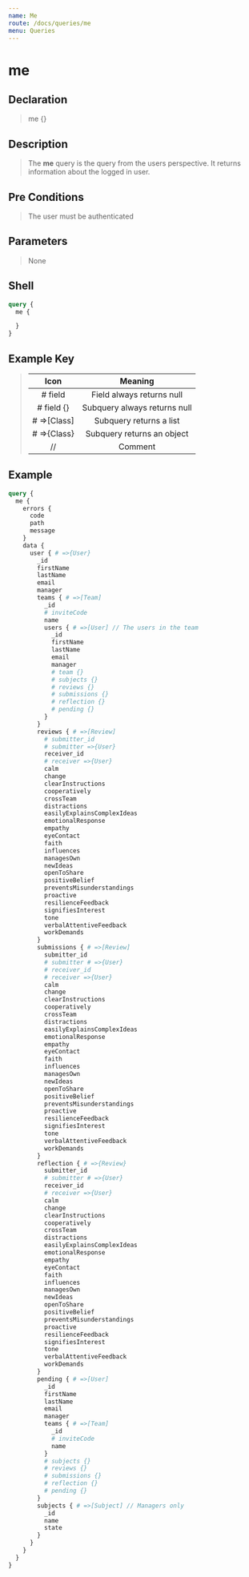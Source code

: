 ```yaml
---
name: Me
route: /docs/queries/me
menu: Queries
---
```


# me

## Declaration

> me {}

## Description

> The **me** query is the query from the users perspective. It returns information about the logged in user.

## Pre Conditions

> The user must be authenticated

## Parameters

> None

## Shell

```graphql
query {
  me {

  }
}
``` 

## Example Key

> | Icon | Meaning  |
> |:-:|:-:|
> | # field  | Field always returns null |
> | # field {}  | Subquery always returns null |
> | # =>[Class]  | Subquery returns a list  |
> | # =>{Class}  | Subquery returns an object  |
> | //  | Comment  |

## Example

```graphql
query {
  me {
    errors {
      code
      path
      message
    }
    data {
      user { # =>{User}
        _id
        firstName
        lastName
        email
        manager
        teams { # =>[Team]
          _id
          # inviteCode
          name
          users { # =>[User] // The users in the team
            _id
            firstName
            lastName
            email
            manager
            # team {}
            # subjects {}
            # reviews {}
            # submissions {}
            # reflection {}
            # pending {}
          }
        }
        reviews { # =>[Review]
          # submitter_id
          # submitter =>{User}
          receiver_id
          # receiver =>{User}
          calm
          change
          clearInstructions
          cooperatively
          crossTeam
          distractions
          easilyExplainsComplexIdeas
          emotionalResponse
          empathy
          eyeContact
          faith
          influences
          managesOwn
          newIdeas
          openToShare
          positiveBelief
          preventsMisunderstandings
          proactive
          resilienceFeedback
          signifiesInterest
          tone
          verbalAttentiveFeedback
          workDemands
        }
        submissions { # =>[Review]
          submitter_id
          # submitter # =>{User}
          # receiver_id
          # receiver =>{User}
          calm
          change
          clearInstructions
          cooperatively
          crossTeam
          distractions
          easilyExplainsComplexIdeas
          emotionalResponse
          empathy
          eyeContact
          faith
          influences
          managesOwn
          newIdeas
          openToShare
          positiveBelief
          preventsMisunderstandings
          proactive
          resilienceFeedback
          signifiesInterest
          tone
          verbalAttentiveFeedback
          workDemands
        }
        reflection { # =>{Review}
          submitter_id
          # submitter # =>{User}
          receiver_id
          # receiver =>{User}
          calm
          change
          clearInstructions
          cooperatively
          crossTeam
          distractions
          easilyExplainsComplexIdeas
          emotionalResponse
          empathy
          eyeContact
          faith
          influences
          managesOwn
          newIdeas
          openToShare
          positiveBelief
          preventsMisunderstandings
          proactive
          resilienceFeedback
          signifiesInterest
          tone
          verbalAttentiveFeedback
          workDemands
        }
        pending { # =>[User]
          _id
          firstName
          lastName
          email
          manager
          teams { # =>[Team]
            _id
            # inviteCode
            name
          }
          # subjects {}
          # reviews {}
          # submissions {}
          # reflection {}
          # pending {}
        }
        subjects { # =>[Subject] // Managers only
          _id
          name
          state
        }
      }
    }
  }
}
```